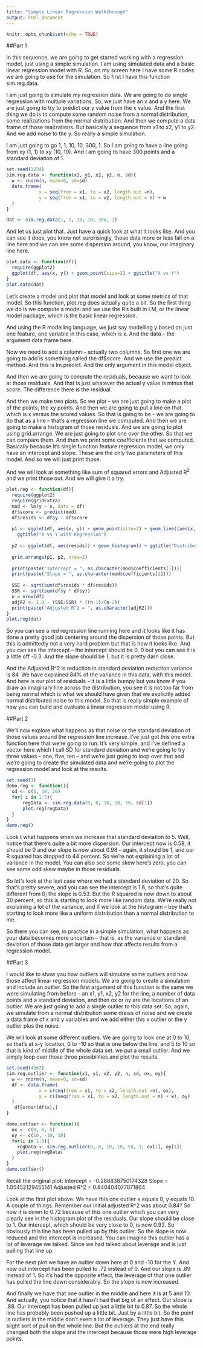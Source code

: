 ```yaml
---
title: "Simple Linear Regression Walkthrough"
output: html_document
---
```


```r
knitr::opts_chunk$set(echo = TRUE)
```
##Part 1

In this sequence, we are going to get started working with a regression model, just using a simple simulation. I am using simulated data and a basic linear regression model with R. So, on my screen here I have some R codes we are going to use for the simulation. So first I have this function sim.reg.data. 

I am just going to simulate my regression data. We are going to do single regression with multiple variations. So, we just have an x and a y here. We are just going to try to predict our y value from the x value. And the first thing we do is to compute some random noise from a normal distribution, some realizations from the normal distribution. And then we compute a data frame of those realizations. But basically a sequence from x1 to x2, y1 to y2. And we add noise to the y. So really a simple simulation.

I am just going to go 1, 1, 10, 10, 300, 1. So I am going to have a line going from xy (1, 1) to xy (10, 10). And I am going to have 300 points and a standard deviation of 1.
```r
set.seed(1234)
sim.reg.data <- function(x1, y1, x2, y2, n, sd){
  w <- rnorm(n, mean=0, sd=sd)
  data.frame(
            x = seq(from = x1, to = x2, length.out =n),
            y = seq(from = x1, to = x2, length.out = n) + w
  )
}

dat <- sim.reg.data(1, 1, 10, 10, 300, 1)
```
And let us just plot that. Just have a quick look at what it looks like. And you can see it does, you know not surprisingly, those data more or less fall on a line here and we can see some dispersion around, you know, our imaginary line here.
```r
plot.data <- function(df){
  require(ggplot2)
  ggplot(df, aes(x, y)) + geom_point(size=2) + ggtitle("X vs Y")
}
plot.data(dat)
```

Let's create a model and plot that model and look at some metrics of that model. So this function, plot.reg does actually quite a bit. So the first thing we do is we compute a model and we use the R’s built in LM, or the linear model package, which is the basic linear regression.

And using the R modelling language, we just say modelling y based on just one feature, one variable in this case, which is x. And the data – the argument data frame here.

Now we need to add a column – actually two columns. So first one we are going to add is something called the df$score. And we use the predict method.  And this is lm.predict. And the only argument in this model object. 

And then we are going to compute the residuals, because we want to look at those residuals. And that is just whatever the actual y value is minus that score. The difference there is the residual.

And then we make two plots. So we plot – we are just going to make a plot of the points, the xy points. And then we are going to put a line on that, which is x versus the scored values. So that is going to be - we are going to do that as a line – that’s a regression line we computed. And then we are going to make a histogram of those residuals. 
And we are going to plot using grid.arrange. We are just going to plot one over the other. So that we can compare them. And then we print some coefficients that we computed. Basically because It’s single function feature regression model, we only have an intercept and slope.  These are the only two parameters of this model. And so we will just print those. 

And we will look at something like sum of squared errors and Adjusted R^2^ and we print those out. And we will give it a try.
```r
plot.reg <- function(df){
  require(ggplot2)
  require(gridExtra)
  mod <- lm(y ~ x, data = df)
  df$score <- predict(mod)
  df$resids <- df$y - df$score
  
  p1 <- ggplot(df, aes(x, y)) + geom_point(size=2) + geom_line((aes(x, score, color="Red"))) +
    ggtitle("X vs Y with Regression")
  
  p2 <- ggplot(df, aes(resids)) + geom_histogram() + ggtitle("Distribution of Residuals")
  
  grid.arrange(p1, p2, nrow=2)
  
  print(paste("Intercept = ", as.character(mod$coefficients[1])))
  print(paste("Slope = ", as.character(mod$coefficients[2])))
  
  SSE <- sqrt(sum(df$resids * df$resids))
  SSR <- sqrt(sum(df$y * df$y))
  n = nrow(df)
  adjR2 <- 1.0 - (SSE/SSR) * ((n-1)/(n-2))
  print(paste("Adjusted R^2 = ", as.character(adjR2)))
}
plot.reg(dat)
```

So you can see a red regression line running here and it looks like it has done a pretty good job centering around the dispersion of those points. But this is admittedly not a very hard problem but that is how it looks like. And you can see the intercept – the intercept should be 0, 0 but you can see it is a little off -0.3. And the slope should be 1, but it is pretty darn close.

And the Adjusted R^2 is reduction in standard deviation reduction variance is 84. We have explained 84% of the variance in this data, with this model. And here is our plot of residuals – it is a little bumpy but you know if you draw an imaginary line across the distribution, you see it is not too far from being normal which is what we should have given that we explicitly added normal distributed noise to this model. So that is really simple example of how you can build and evaluate a linear regression model using R.

##Part 2

We’ll now explore what happens as that noise or the standard deviation of those values around the regression line
increase. I’ve just got this one extra function here that we’re going to run. It’s very simple, and I’ve defined a vector here which I call SD for standard deviation and we’re going to try three values – one, five, ten – and we’re just going to loop over that and we’re going to create the simulated data and we’re going to plot the regression model and look at the results.
```r
set.seed(1)
demo.reg <- function(){
  sd <- c(5, 10, 20)
  for( i in 1:3){
      regData <- sim.reg.data(0, 0, 10, 10, 50, sd[1])
      plot.reg(regData)
  }
}
demo.reg()
```
Look t what happens when we increase that standard deviation to 5. Well, notice that there’s quite a bit more dispersion. Our intercept now is 0.58, it should be 0 and our slope is now about 0.98 – again, it should be 1, and our R squared has dropped to 44 percent. So we’re not explaining a lot of variance in the model. You can also see some skew here’s zero, you can see some odd skew maybe in those residuals. 

So let’s look at the last case where we had a standard deviation of 20. So that’s pretty severe, and you can see the intercept is 1.6, so that’s quite different from 0; the slope is 0.53.  But the R squared is now down to about 30 percent, so this is starting to look more like random data. We’re really not explaining a lot of the variance, and if we look at the histogram – boy that’s starting to look more like a uniform distribution than a normal distribution to me. 

So there you can see, in practice in a simple simulation, what happens as your data becomes more uncertain – that is, as the variance or standard deviation of those data get larger and how that affects results from a regression model.

##Part 3

I would like to show you how outliers will simulate some outliers and how those affect linear regression models.  We are going to create a simulation and include an outlier. So the first argument of this function is the same we were simulating from before - an x1, y1, x2, y2 for the line, a number of data points and a standard deviation, and then ox or oy are the locations of an outlier. We are just going to add a single outlier to this data set. So, again, we simulate from a normal distribution some draws of noise and we create a data frame of x and y variables and we add either this x outlier or the y outlier plus the noise. 

We will look at some different outliers. We are going to look one at 0 to 10, so that’s at x-y location, 0 to -10 so that is one below the line, and 5 to 10 so that is kind of middle of the whole data set. we put a small outlier. And we simply loop over those three possibilities and plot the results. 
```r
set.seed(4567)
sim.reg.outlier <- function(x1, y1, x2, y2, n, sd, ox, oy){
  w <- rnorm(n, mean=0, sd=sd)
  df <- data.frame(
            x = c(seq(from = x1, to = x2, length.out =n), ox),
            y = c((seq(from = x1, to = x2, length.out = n) + w), oy)
  )         
   df[order(df$x),]
}

demo.outlier <- function(){
  ox <- c(0, 0, 5)
  oy <- c(10, -10, 10)
  for(i in 1:3){
    regData <- sim.reg.outlier(0, 0, 10, 10, 50, 1, ox[1], oy[1])
    plot.reg(regData)
  }
}
demo.outlier()
```
Recall the original plot:
Intercept =  -0.286838750174328
Slope =  1.05452129455141
Adjusted R^2 =  0.840404077071864

Look at the first plot above.  We have this one outlier x equals 0, y equals 10.  A couple of things. Remember our initial adjusted R^2 was about 0.84? So now it is down to 0.72 because of this one outlier which you can very clearly see in the histogram plot of the residuals. Our slope should be close to 1. Our intercept, which should be very close to 0, is now 0.92. So obviously this line has been pulled up by this outlier. So the slope is now reduced and the intercept is increased. You can imagine this outlier has a lot of leverage we talked. Since we had talked about leverage and is just pulling that line up.

For the next plot we have an outlier down here at 0 and -10 for the Y. And now out intercept
has been pulled to .72 instead of 0. And our slope is .89 instead of 1. So it’s had the opposite effect, the leverage of that one outlier has pulled the line down considerably. So the slope is now increased. 

And finally we have that one outlier in the middle and here it is at 5 and 10.  And actually, you notice that it hasn’t had that big of an effect. Our slope is .88. Our intercept has been pulled up just a little bit to 0.87.  So the whole line has probably been pushed up a little bit. Just by a little bit. So the point is outliers in the middle don’t exert a lot of leverage. They just have this slight sort of pull on the whole line. But the outliers at the end really changed both the slope and the intercept because those were high leverage points.
